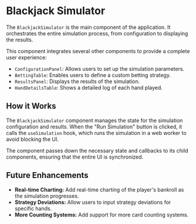 
<Meta of={BlackjackSimulatorStories} />

# Blackjack Simulator

The `BlackjackSimulator` is the main component of the application. It orchestrates the entire simulation process, from configuration to displaying the results.

This component integrates several other components to provide a complete user experience:

- `ConfigurationPanel`: Allows users to set up the simulation parameters.
- `BettingTable`: Enables users to define a custom betting strategy.
- `ResultsPanel`: Displays the results of the simulation.
- `HandDetailsTable`: Shows a detailed log of each hand played.

<Canvas>
  <Story of={BlackjackSimulatorStories.Default} />
</Canvas>

## How it Works

The `BlackjackSimulator` component manages the state for the simulation configuration and results. When the "Run Simulation" button is clicked, it calls the `useSimulation` hook, which runs the simulation in a web worker to avoid blocking the UI.

The component passes down the necessary state and callbacks to its child components, ensuring that the entire UI is synchronized.

## Future Enhancements

- **Real-time Charting:** Add real-time charting of the player's bankroll as the simulation progresses.
- **Strategy Deviations:** Allow users to input strategy deviations for specific hands.
- **More Counting Systems:** Add support for more card counting systems.
